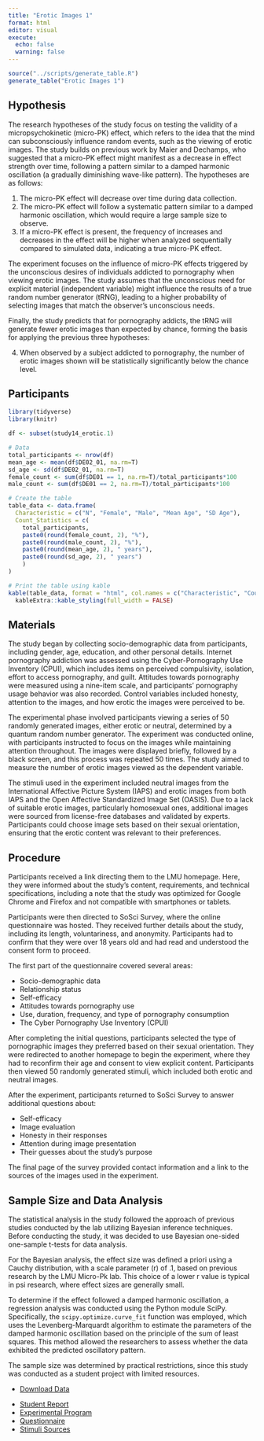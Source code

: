 ```yaml
---
title: "Erotic Images 1"
format: html
editor: visual
execute: 
  echo: false
  warning: false
---
```


```r
source("../scripts/generate_table.R")
generate_table("Erotic Images 1")
```

## Hypothesis

The research hypotheses of the study focus on testing the validity of a micropsychokinetic (micro-PK) effect, which refers to the idea that the mind can subconsciously influence random events, such as the viewing of erotic images. The study builds on previous work by Maier and Dechamps, who suggested that a micro-PK effect might manifest as a decrease in effect strength over time, following a pattern similar to a damped harmonic oscillation (a gradually diminishing wave-like pattern). The hypotheses are as follows:

1.  The micro-PK effect will decrease over time during data collection.
2.  The micro-PK effect will follow a systematic pattern similar to a damped harmonic oscillation, which would require a large sample size to observe.
3.  If a micro-PK effect is present, the frequency of increases and decreases in the effect will be higher when analyzed sequentially compared to simulated data, indicating a true micro-PK effect.

The experiment focuses on the influence of micro-PK effects triggered by the unconscious desires of individuals addicted to pornography when viewing erotic images. The study assumes that the unconscious need for explicit material (independent variable) might influence the results of a true random number generator (tRNG), leading to a higher probability of selecting images that match the observer's unconscious needs.

Finally, the study predicts that for pornography addicts, the tRNG will generate fewer erotic images than expected by chance, forming the basis for applying the previous three hypotheses:

4.  When observed by a subject addicted to pornography, the number of erotic images shown will be statistically significantly below the chance level.

## Participants

```r
library(tidyverse)
library(knitr)

df <- subset(study14_erotic.1)

# Data
total_participants <- nrow(df)
mean_age <- mean(df$DE02_01, na.rm=T)
sd_age <- sd(df$DE02_01, na.rm=T)
female_count <- sum(df$DE01 == 1, na.rm=T)/total_participants*100
male_count <- sum(df$DE01 == 2, na.rm=T)/total_participants*100

# Create the table
table_data <- data.frame(
  Characteristic = c("N", "Female", "Male", "Mean Age", "SD Age"),
  Count_Statistics = c(
    total_participants, 
    paste0(round(female_count, 2), "%"),
    paste0(round(male_count, 2), "%"),
    paste0(round(mean_age, 2), " years"), 
    paste0(round(sd_age, 2), " years")
    )
)

# Print the table using kable
kable(table_data, format = "html", col.names = c("Characteristic", "Count/Statistic")) %>%
  kableExtra::kable_styling(full_width = FALSE)

```

## Materials

The study began by collecting socio-demographic data from participants, including gender, age, education, and other personal details. Internet pornography addiction was assessed using the Cyber-Pornography Use Inventory (CPUI), which includes items on perceived compulsivity, isolation, effort to access pornography, and guilt. Attitudes towards pornography were measured using a nine-item scale, and participants' pornography usage behavior was also recorded. Control variables included honesty, attention to the images, and how erotic the images were perceived to be.

The experimental phase involved participants viewing a series of 50 randomly generated images, either erotic or neutral, determined by a quantum random number generator. The experiment was conducted online, with participants instructed to focus on the images while maintaining attention throughout. The images were displayed briefly, followed by a black screen, and this process was repeated 50 times. The study aimed to measure the number of erotic images viewed as the dependent variable.

The stimuli used in the experiment included neutral images from the International Affective Picture System (IAPS) and erotic images from both IAPS and the Open Affective Standardized Image Set (OASIS). Due to a lack of suitable erotic images, particularly homosexual ones, additional images were sourced from license-free databases and validated by experts. Participants could choose image sets based on their sexual orientation, ensuring that the erotic content was relevant to their preferences.

## Procedure

Participants received a link directing them to the LMU homepage. Here, they were informed about the study's content, requirements, and technical specifications, including a note that the study was optimized for Google Chrome and Firefox and not compatible with smartphones or tablets.

Participants were then directed to SoSci Survey, where the online questionnaire was hosted. They received further details about the study, including its length, voluntariness, and anonymity. Participants had to confirm that they were over 18 years old and had read and understood the consent form to proceed.

The first part of the questionnaire covered several areas:

-   Socio-demographic data
-   Relationship status
-   Self-efficacy
-   Attitudes towards pornography use
-   Use, duration, frequency, and type of pornography consumption
-   The Cyber Pornography Use Inventory (CPUI)

After completing the initial questions, participants selected the type of pornographic images they preferred based on their sexual orientation. They were redirected to another homepage to begin the experiment, where they had to reconfirm their age and consent to view explicit content. Participants then viewed 50 randomly generated stimuli, which included both erotic and neutral images.

After the experiment, participants returned to SoSci Survey to answer additional questions about:

-   Self-efficacy
-   Image evaluation
-   Honesty in their responses
-   Attention during image presentation
-   Their guesses about the study's purpose

The final page of the survey provided contact information and a link to the sources of the images used in the experiment.

## Sample Size and Data Analysis

The statistical analysis in the study followed the approach of previous studies conducted by the lab utilizing Bayesian inference techniques. Before conducting the study, it was decided to use Bayesian one-sided one-sample t-tests for data analysis.

For the Bayesian analysis, the effect size was defined a priori using a Cauchy distribution, with a scale parameter (r) of .1, based on previous research by the LMU Micro-Pk lab. This choice of a lower r value is typical in psi research, where effect sizes are generally small.

To determine if the effect followed a damped harmonic oscillation, a regression analysis was conducted using the Python module SciPy. Specifically, the `scipy.optimize.curve_fit` function was employed, which uses the Levenberg-Marquardt algorithm to estimate the parameters of the damped harmonic oscillation based on the principle of the sum of least squares. This method allowed the researchers to assess whether the data exhibited the predicted oscillatory pattern.

The sample size was determined by practical restrictions, since this study was conducted as a student project with limited resources.

::: {.callout-tip title="Data" collapse="false"}
-   [Download Data](../data/erotic/erotic2.csv)
:::

::: {.callout-note title="Resources" collapse="false"}
-   [Student Report](../data/erotic/erotic1-report.pdf)
-   [Experimental Program](https://github.com/mrzdcmps/labreport/blob/main/data/erotic/isst1.html)
-   [Questionnaire](../data/erotic/isst_2017-05-18_14-23.csv)
-   [Stimuli Sources](../data/erotic/isst-quellen.html)
:::
